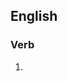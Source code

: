 ==English==

===Verb===
{{head|en|present participle}}

# {{present participle of|beeswax|lang=en|nocat=1}}